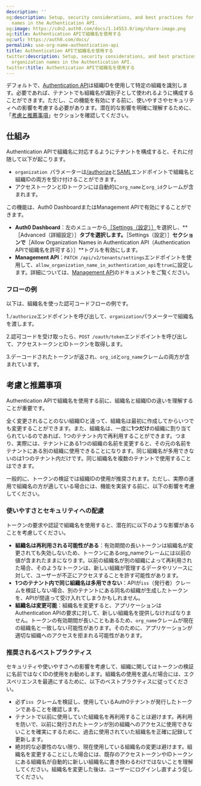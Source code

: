 ```yaml
---
description: ''
og:description: Setup, security considerations, and best practices for using organization
  names in the Authentication API.
og:image: https://cdn2.auth0.com/docs/1.14553.0/img/share-image.png
og:title: Authentication APIで組織名を使用する
og:url: https://auth0.com/docs/
permalink: use-org-name-authentication-api
title: Authentication APIで組織名を使用する
twitter:description: Setup, security considerations, and best practices for using
  organization names in the Authentication API.
twitter:title: Authentication APIで組織名を使用する
---
```


デフォルトで、[Authentication API](https://auth0.com/docs/api/authentication)は組織IDを使用して特定の組織を識別します。必要であれば、テナントでも組織名が識別子として使われるように構成することができます。ただし、この機能を有効にする前に、使いやすさやセキュリティへの影響を考慮する必要があります。潜在的な影響を明確に理解するために、「[考慮と推薦事項](#considerations-and-recommendations)」セクションを確認してください。

## 仕組み

Authentication APIで組織名に対応するようにテナントを構成すると、それに付随して以下が起こります。

* `organization `パラメーターは[/authorize](https://auth0.com/docs/api/authentication#authorize-application)と[SAML](https://auth0.com/docs/api/authentication#saml)エンドポイントで組織名と組織IDの両方を受け付けることができます。
* アクセストークンとIDトークンには自動的に`org_name`と`org_id`クレームが含まれます。



この機能は、Auth0 DashboardまたはManagement APIで有効にすることができます。

* **Auth0 Dashboard**：左のメニューから[［Settings（設定）］](/tenant-settings)を選択し、**［Advanced（詳細設定）］**タブを選択します。**［Settings（設定）］**セクションで**［Allow Organization Names in Authentication API（Authentication APIで組織名を許可する）］**トグルを有効にします。
* **Management API**：`PATCH /api/v2/tenants/settings`エンドポイントを使用して、`allow_organization_name_in_authentication_api`を`true`に設定します。詳細については、[Management API](https://auth0.com/docs/api/management/v2)のドキュメントをご覧ください。

### フローの例

以下は、組織名を使った認可コードフローの例です。

1.`/authorize`エンドポイントを呼び出して、`organization`パラメーターで組織名を渡します。



2.認可コードを受け取ったら、`POST /oauth/token`エンドポイントを呼び出して、アクセストークンとIDトークンを取得します。



3.デーコードされたトークンが返され、`org_id`と`org_name`クレームの両方が含まれています。



## 考慮と推薦事項

Authentication APIで組織名を使用する前に、組織名と組織IDの違いを理解することが重要です。

全く変更されることのない組織IDと違って、組織名は最初に作成してからいつでも変更することができます。また、組織名は、一度に**1つだけ**の組織に割り当てられているのであれば、1つのテナント内で再利用することができます。つまり、実際には、テナントにある1つの組織の名前を変更すると、その元の名前をテナントにある別の組織に使用できることになります。同じ組織名が多用できないのは1つのテナント内だけです。同じ組織名を複数のテナントで使用することはできます。

一般的に、トークンの検証では組織IDの使用が推奨されます。ただし、実際の運用で組織名の方が適している場合には、機能を実装する前に、以下の影響を考慮してください。

### 使いやすさとセキュリティへの配慮

トークンの要求や認証で組織名を使用すると、潜在的に以下のような影響があることを考慮してください。

* **組織名は再利用される可能性がある**：有効期間の長いトークンは組織名が変更されても失効しないため、トークンにあるorg_nameクレームには以前の値が含まれたままになります。以前の組織名が別の組織によって再利用された場合、そのようなトークンは、新しい組織が管理するデータやリソースに対して、ユーザーが不正にアクセスすることを許す可能性があります。
* **1つのテナント内で同じ組織名は多用できない**：APIが`iss`（発行者）クレームを検証しない場合、別のテナントにある同名の組織が生成したトークンを、APIが間違って受け入れてしまうかもしれません。
* **組織名は変更可能**：組織名を変更すると、アプリケーションはAuthentication APIの要求に対して、新しい組織名を提供しなければなりません。トークンの有効期間が長いこともあるため、`org_name`クレームが現在の組織名と一致しない可能性があります。そのために、アプリケーションが適切な組織へのアクセスを拒まれる可能性があります。

### 推奨されるベストプラクティス

セキュリティや使いやすさへの影響を考慮して、組織に関してはトークンの検証に名前ではなくIDの使用をお勧めします。組織名の使用を選んだ場合には、エクスペリエンスを最適にするために、以下のベストプラクティスに従ってください。

* 必ず`iss `クレームを検証し、使用しているAuth0テナントが発行したトークンであることを確認します。
* テナントで以前に使用していた組織名を再利用することは避けます。再利用を防いで、以前に発行されたトークンが別の組織へのアクセスに使用できないことを確実にするために、過去に使用されていた組織名を正確に記録して更新します。
* 絶対的な必要性のない限り、現在使用している組織名の変更は避けます。組織名を変更することにした場合には、既存のアクセストークンやIDトークンにある組織名が自動的に新しい組織名に書き換わるわけではないことを理解してください。組織名を変更した後は、ユーザーにログインし直すよう促してください。